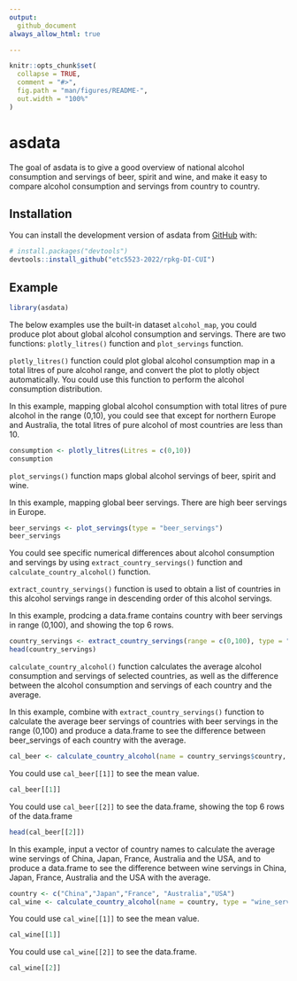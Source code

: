 ```yaml
---
output: 
  github_document
always_allow_html: true

---
```

<!-- README.md is generated from README.Rmd. Please edit that file -->

```r
knitr::opts_chunk$set(
  collapse = TRUE,
  comment = "#>",
  fig.path = "man/figures/README-",
  out.width = "100%"
)
```

# asdata

<!-- badges: start -->
<!-- badges: end -->

The goal of asdata is to give a good overview of national alcohol consumption and servings of beer, spirit and wine,  and make it easy to compare alcohol consumption and servings from country to country.

## Installation

You can install the development version of asdata from [GitHub](https://github.com/) with:

``` r
# install.packages("devtools")
devtools::install_github("etc5523-2022/rpkg-DI-CUI")
```

## Example


```r
library(asdata)
```

The below examples use the built-in dataset `alcohol_map`, you could produce plot about global alcohol consumption and servings. There are two functions: `plotly_litres()` function and `plot_servings` function.

`plotly_litres()` function could plot global alcohol consumption map in a total litres of pure alcohol range, and convert the plot to plotly object automatically.  You could use this function to perform the alcohol consumption distribution.

In this example, mapping global alcohol consumption with total litres of pure alcohol in the range (0,10), you could see that except for northern Europe and Australia, the total litres of pure alcohol of most countries are less than 10.

```r
consumption <- plotly_litres(Litres = c(0,10))
consumption
```


`plot_servings()` function maps global alcohol servings of beer, spirit and wine.

In this example, mapping global beer servings. There are high beer servings in Europe.

```r
beer_servings <- plot_servings(type = "beer_servings")
beer_servings
```



You could see specific numerical differences about alcohol consumption and servings by using `extract_country_servings()` function and `calculate_country_alcohol()` function.

`extract_country_servings()` function is used to obtain a list of countries in this alcohol servings range in descending order of this alcohol servings.

In this example, prodcing a data.frame contains country with beer servings in range (0,100), and showing the top 6 rows.

```r
country_servings <- extract_country_servings(range = c(0,100), type = "beer_servings")
head(country_servings)
```


`calculate_country_alcohol()` function calculates the average alcohol consumption and servings of selected countries, as well as the difference between the alcohol consumption and servings of each country and the average.

In this example, combine with `extract_country_servings()` function to calculate the average beer servings of countries with beer servings in the range (0,100) and produce a data.frame to see the difference between beer_servings of each country with the average.
```r
cal_beer <- calculate_country_alcohol(name = country_servings$country, type = "beer_servings")
```

You could use `cal_beer[[1]]` to see the mean value.
```r
cal_beer[[1]]
```

You could use `cal_beer[[2]]` to see the data.frame, showing the top 6 rows of the data.frame
```r
head(cal_beer[[2]])
```


In this example, input a vector of country names to calculate the average wine servings of China, Japan, France, Australia and the USA, and to produce a data.frame to see the difference between wine servings in China, Japan, France, Australia and the USA with the average.
```r
country <- c("China","Japan","France", "Australia","USA")
cal_wine <- calculate_country_alcohol(name = country, type = "wine_servings")
```

You could use `cal_wine[[1]]` to see the mean value.
```r
cal_wine[[1]]
```


You could use `cal_wine[[2]]` to see the data.frame.
```r
cal_wine[[2]]
```


